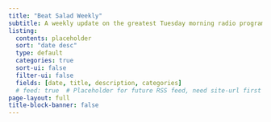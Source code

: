 ```yaml
---
title: "Beat Salad Weekly"
subtitle: A weekly update on the greatest Tuesday morning radio program in Calgary, AB.
listing:
  contents: placeholder
  sort: "date desc"
  type: default
  categories: true
  sort-ui: false
  filter-ui: false
  fields: [date, title, description, categories]
  # feed: true  # Placeholder for future RSS feed, need site-url first
page-layout: full
title-block-banner: false
---
```

